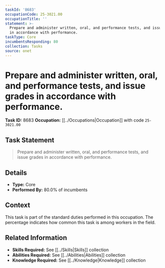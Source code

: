 ```yaml
---
taskId: '8683'
occupationCode: 25-3021.00
occupationTitle: ''
statement: >-
  Prepare and administer written, oral, and performance tests, and issue grades
  in accordance with performance.
taskType: Core
incumbentsResponding: 80
collection: Tasks
source: onet
---
```

# Prepare and administer written, oral, and performance tests, and issue grades in accordance with performance.

**Task ID:** 8683
**Occupation:** [[../Occupations|Occupation]] with code `25-3021.00`

## Task Statement

> Prepare and administer written, oral, and performance tests, and issue grades in accordance with performance.

## Details

- **Type:** Core
- **Performed By:** 80.0% of incumbents

## Context

This task is part of the standard duties performed in this occupation. The percentage indicates how common this task is among workers in the field.

## Related Information

- **Skills Required:** See [[../Skills|Skills]] collection
- **Abilities Required:** See [[../Abilities|Abilities]] collection
- **Knowledge Required:** See [[../Knowledge|Knowledge]] collection
